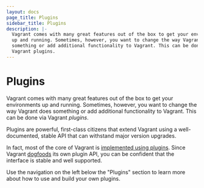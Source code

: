 ```yaml
---
layout: docs
page_title: Plugins
sidebar_title: Plugins
description: |-
  Vagrant comes with many great features out of the box to get your environments
  up and running. Sometimes, however, you want to change the way Vagrant does
  something or add additional functionality to Vagrant. This can be done via
  Vagrant plugins.
---
```


# Plugins

Vagrant comes with many great features out of the box to get your environments up
and running. Sometimes, however, you want to change the way Vagrant does something
or add additional functionality to Vagrant. This can be done via Vagrant
_plugins_.

Plugins are powerful, first-class citizens that extend Vagrant using a
well-documented, stable API that can withstand major version upgrades.

In fact, most of the core of Vagrant is [implemented using plugins](https://github.com/hashicorp/vagrant/tree/master/plugins).
Since Vagrant [dogfoods](https://en.wikipedia.org/wiki/Eating_your_own_dog_food) its own
plugin API, you can be confident that the interface is stable and well supported.

Use the navigation on the left below the "Plugins" section to learn more
about how to use and build your own plugins.

